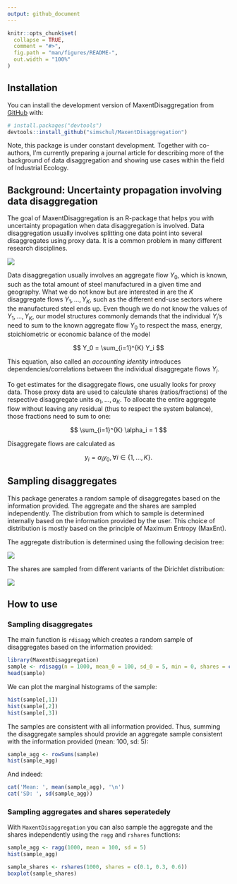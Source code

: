 ```yaml
---
output: github_document
---
```


<!-- README.md is generated from README.Rmd. Please edit that file -->

```r
knitr::opts_chunk$set(
  collapse = TRUE,
  comment = "#>",
  fig.path = "man/figures/README-",
  out.width = "100%"
)
```


## Installation

<!-- badges: start -->

<!-- badges: end -->


You can install the development version of MaxentDisaggregation from
[GitHub](https://github.com/) with:

``` r
# install.packages("devtools")
devtools::install_github("simschul/MaxentDisaggregation")
```

Note, this package is under constant development. Together with co-authors, I'm currently preparing a journal article for describing more of the background of data disaggregation and showing use cases within the field of Industrial Ecology. 


## Background: Uncertainty propagation involving data disaggregation



The goal of MaxentDisaggregation is an R-package that helps you with uncertainty
propagation when data disaggregation is involved. Data disaggregation
usually involves splitting one data point into several disaggregates
using proxy data. It is a common problem in many different research
disciplines.

![](images/clipboard-133169665.png)

Data disaggregation usually involves an aggregate flow $Y_0$, which is
known, such as the total amount of steel manufactured in a given time
and geography. What we do not know but are interested in are the $K$
disaggregate flows $Y_1,...,Y_K$, such as the different end-use sectors
where the manufactured steel ends up. Even though we do not know the
values of $Y_1, ..., Y_K$, our model structures commonly demands that
the individual $Y_i$'s need to sum to the known aggregate flow $Y_0$ to
respect the mass, energy, stoichiometric or economic balance of the
model

$$
  Y_0 = \sum_{i=1}^{K} Y_i 
$$

This equation, also called an *accounting identity* introduces
dependencies/correlations between the individual disaggregate flows
$Y_i$.

To get estimates for the disaggregate flows, one usually looks for proxy
data. Those proxy data are used to calculate shares (ratios/fractions)
of the respective disaggregate units $\alpha_1, ..., \alpha_K$. To
allocate the entire aggregate flow without leaving any residual (thus to
respect the system balance), those fractions need to sum to one:

$$    \sum_{i=1}^{K} \alpha_i = 1 $$

Disaggregate flows are calculated as

$$ y_i = \alpha_i y_0,  \forall i \in \{1,...,K\}.     $$

## Sampling disaggregates

This package generates a random sample of disaggregates based on the
information provided. The aggregate and the shares are sampled
independently. The distribution from which to sample is determined
internally based on the information provided by the user. This choice of
distribution is mostly based on the principle of Maximum Entropy
(MaxEnt).

The aggregate distribution is determined using the following decision
tree:

![](images/clipboard-1519448807.png)

The shares are sampled from different variants of the Dirichlet
distribution:

![](images/clipboard-2622115785.png)



## How to use

### Sampling disaggregates

The main function is `rdisagg` which creates a random sample of
disaggregates based on the information provided:

```r
library(MaxentDisaggregation)
sample <- rdisagg(n = 1000, mean_0 = 100, sd_0 = 5, min = 0, shares = c(0.1, 0.3, 0.6))
head(sample)
```

We can plot the marginal histograms of the sample: 

```r
hist(sample[,1])
hist(sample[,2])
hist(sample[,3])
```

The samples are consistent with all information provided. Thus, summing the disaggregate samples should provide an aggregate sample consistent with the information provided (mean: 100, sd: 5): 

```r
sample_agg <- rowSums(sample)
hist(sample_agg)
```

And indeed: 

```r
cat('Mean: ', mean(sample_agg), '\n')
cat('SD: ', sd(sample_agg))
```


### Sampling aggregates and shares seperatedely

With `MaxentDisaggregation` you can also sample the aggregate and the shares independently using the `ragg` and `rshares` functions: 

```r
sample_agg <- ragg(1000, mean = 100, sd = 5)
hist(sample_agg)
```

```r
sample_shares <- rshares(1000, shares = c(0.1, 0.3, 0.6))
boxplot(sample_shares)
```






